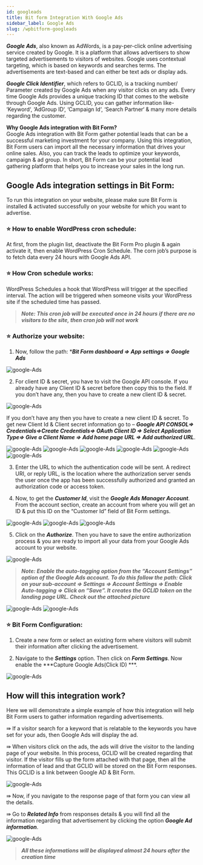 ```yaml
---
id: googleads
title: Bit form Integration With Google Ads 
sidebar_label: Google Ads
slug: /wpbitform-googleads
---
```


***Google Ads***, also known as AdWords, is a pay-per-click online advertising service created by Google. It is a platform that allows advertisers to show targeted advertisements to visitors of websites. Google uses contextual targeting, which is based on keywords and searches terms. The advertisements are text-based and can either be text ads or display ads.

***Google Click Identifier***, which refers to GCLID, is a tracking number/ Parameter created by Google Ads when any visitor clicks on any ads. Every time Google Ads provides a unique tracking ID that comes to the website through Google Ads. Using GCLID, you can gather information like- ‘Keyword‘, ‘AdGroup ID‘, ‘Campaign Id‘, ‘Search Partner‘ & many more details regarding the customer.

**Why Google Ads integration with Bit Form?**  
Google Ads integration with Bit Form gather potential leads that can be a successful marketing investment for your company. Using this integration, Bit Form users can import all the necessary information that drives your online sales. Also, you can track the leads to optimize your keywords, campaign & ad group. In short, Bit Form can be your potential lead gathering platform that helps you to increase your sales in the long run.

## Google Ads integration settings in Bit Form:
To run this integration on your website, please make sure Bit Form is installed & activated successfully on your website for which you want to advertise.

### ⭐ How to enable WordPress cron schedule:
At first, from the plugin list, deactivate the Bit Form Pro plugin & again activate it, then enable WordPress Cron Schedule. The corn job’s purpose is to fetch data every 24 hours with Google Ads API.

### ⭐ How Cron schedule works:
WordPress Schedules a hook that WordPress will trigger at the specified interval. The action will be triggered when someone visits your WordPress site if the scheduled time has passed.

> ***Note: This cron job will be executed once in 24 hours if there are no visitors to the site, then cron job will not work***

### ⭐ Authorize your website: 
1. Now, follow the path: ****Bit Form dashboard => App settings => Google Ads***

<Image src="Google-Ads-Integration/1_App Settings_Bit Form" alt="google-Ads" w="1020" h="350" />

2. For client ID & secret, you have to visit the Google API console. If you already have any Client ID & secret before then copy this to the field. If you don’t have any, then you have to create a new client ID & secret.

<Image src="Google-Ads-Integration/2_Google API Console- Bit Form" alt="google-Ads" w="1020" h="380" />

If you don’t have any then you have to create a new client ID & secret. To get new Client Id & Client secret information go to – ***Google API CONSOL=> Credentials=>Create Credentials=> OAuth Client ID => Select Application Type=> Give a Client Name => Add home page URL => Add authorized URL***.

<Image src="Google-Ads-Integration/3_Credentials-Bit Form" alt="google-Ads" w="1020" h="300" />

<Image src="Google-Ads-Integration/4_Application_type-Bit Form" alt="google-Ads" w="1020" h="380" />

<Image src="Google-Ads-Integration/5_URLs-Bit Form" alt="google-Ads" w="1020" h="400" />

<Image src="Google-Ads-Integration/6_Oauth Client ID's-Bit Form" alt="google-Ads" w="1020" h="350" />

<Image src="Google-Ads-Integration/7_Get Client Id & Secret-Bit Form" alt="google-Ads" w="1020" h="200" />

<Image src="Google-Ads-Integration/8_Put Id & Secret" alt="google-Ads" w="1020" h="380" />

3. Enter the URL to which the authentication code will be sent. A redirect URI, or reply URL, is the location where the authorization server sends the user once the app has been successfully authorized and granted an authorization code or access token.

4. Now, to get the ***Customer Id***, visit the ***Google Ads Manager Account***. From the account section, create an account from where you will get an ID & put this ID on the “Customer Id” field of Bit Form settings.

<Image src="Google-Ads-Integration/10_Create Customer ID-Bit Form" alt="google-Ads" w="1020" h="370" />

<Image src="Google-Ads-Integration/11_Created Customer Id-Bit Form" alt="google-Ads" w="1020" h="370" />

<Image src="Google-Ads-Integration/12_Put Customer Id-Bit Form" alt="google-Ads" w="1020" h="370" />

5. Click on the  ***Authorize***. Then you have to save the entire authorization process & you are ready to import all your data from your Google Ads account to your website.

<Image src="Google-Ads-Integration/15_Authorize-Bit Form" alt="google-Ads" w="1020" h="370" />

> ***Note: Enable the auto-tagging option from the “Account Settings” option of the Google Ads account. To do this follow the path: Click on your sub-account => Settings => Account Settings => Enable Auto-tagging => Click on “Save”. It creates the GCLID token on the landing page URL. Check out the attached picture***

<Image src="Google-Ads-Integration/13_Auto tagging-Bit Form" alt="google-Ads" w="1020" h="370" />

<Image src="Google-Ads-Integration/14_Enable Auto Tagging-Bit Form" alt="google-Ads" w="1020" h="420" />

### ⭐ Bit Form Configuration:
1. Create a new form or select an existing form where visitors will submit their information after clicking the advertisement.

2. Navigate to the ***Settings*** option. Then click on ***Form Settings***. Now enable the ***Capture Google Ads(Click ID) ***.

<Image src="Google-Ads-Integration/16_Enable GCLID-Bit Form" alt="google-Ads" w="1020" h="370" />

## How will this integration work?
Here we will demonstrate a simple example of how this integration will help Bit Form users to gather information regarding advertisements.

⇛ If a visitor search for a keyword that is relatable to the keywords you have set for your ads, then Google Ads will display the ad.

⇛ When visitors click on the ads, the ads will drive the visitor to the landing page of your website. In this process, GCLID will be created regarding that visitor. If the visitor fills up the form attached with that page, then all the information of lead and that GCLID will be stored on the Bit Form responses. This GCLID is a link between Google AD & Bit Form.

<Image src="Google-Ads-Integration/17.Catch GCLID- Bit Form" alt="google-Ads" w="1020" h="450" />

⇛ Now, if you navigate to the response page of that form you can view all the details.

⇛ Go to ***Related Info*** from responses details & you will find all the information regarding that advertisement by clicking the option ***Google Ad information***.

<Image src="Google-Ads-Integration/18_Related Info- Bit Form" alt="google-Ads" w="509" h="607" />

> ***All these informations will be displayed almost 24 hours after the creation time***

